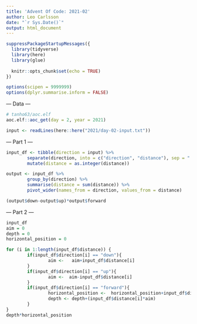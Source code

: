 ```yaml
---
title: 'Advent Of Code: 2021-02'
author: Leo Carlsson
date: "`r Sys.Date()`"
output: html_document
---
```


```r
suppressPackageStartupMessages({
  library(tidyverse)
  library(here)
  library(glue)
  
  knitr::opts_chunk$set(echo = TRUE)
})

options(scipen = 9999999)
options(dplyr.summarise.inform = FALSE)
```

--- Data ---

```r
# tanho63/aoc.elf
aoc.elf::aoc_get(day = 2, year = 2021)
```

```r
input <- readLines(here::here("2021/day-02-input.txt"))
```

--- Part 1 ---

```r

input_df <- tibble(direction = input) %>% 
        separate(direction, into = c("direction", "distance"), sep = " ") %>% 
        mutate(distance = as.integer(distance))

output <- input_df %>% 
        group_by(direction) %>% 
        summarise(distance = sum(distance)) %>% 
        pivot_wider(names_from = direction, values_from = distance)

(output$down-output$up)*output$forward
```

--- Part 2 ---

```r
input_df
aim = 0
depth = 0
horizontal_position = 0

for (i in 1:length(input_df$distance)) {
        if(input_df$direction[i] == "down"){
                aim <-   aim+input_df$distance[i]
        }
        if(input_df$direction[i] == "up"){
                aim <-  aim-input_df$distance[i]
        }
        if(input_df$direction[i] == "forward"){
                horizontal_position <-  horizontal_position+input_df$distance[i]
                depth <- depth+(input_df$distance[i]*aim)
        }
}
depth*horizontal_position
```